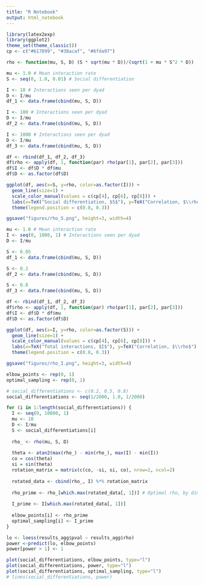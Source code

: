 ```yaml
---
title: "R Notebook"
output: html_notebook
---
```


```r
library(latex2exp)
library(ggplot2)
theme_set(theme_classic())
cp <- c("#617899", "#38acaf", "#6fda97")
```

```r
rho <- function(mu, S, D) (S * sqrt(mu * D))/(sqrt(1 + mu * S^2 * D))
```

```r
mu <- 1.0 # Mean interaction rate
S <- seq(0, 1.0, 0.01) # Social differentiation

I <- 10 # Interactions seen per dyad
D <- I/mu
df_1 <- data.frame(cbind(mu, S, D))

I <- 100 # Interactions seen per dyad
D <- I/mu
df_2 <- data.frame(cbind(mu, S, D))

I <- 1000 # Interactions seen per dyad
D <- I/mu
df_3 <- data.frame(cbind(mu, S, D))

df <- rbind(df_1, df_2, df_3)
df$rho <- apply(df, 1, function(par) rho(par[1], par[2], par[3]))
df$I <- df$D * df$mu
df$D <- as.factor(df$D)

ggplot(df, aes(x=S, y=rho, color=as.factor(I))) +
  geom_line(size=1) +
  scale_color_manual(values = c(cp[4], cp[6], cp[8])) +
  labs(x=TeX("Social differentiation, $S$"), y=TeX("Correlation, $\\rho$"), color=TeX("$I$"))+
  theme(legend.position = c(0.8, 0.3))

ggsave("figures/rho_S.png", height=3, width=4)
```

```r
mu <- 1.0 # Mean interaction rate
I <- seq(0, 1000, 1) # Interactions seen per dyad
D <- I/mu

S <- 0.05
df_1 <- data.frame(cbind(mu, S, D))

S <- 0.2
df_2 <- data.frame(cbind(mu, S, D))

S <- 0.8
df_3 <- data.frame(cbind(mu, S, D))

df <- rbind(df_1, df_2, df_3)
df$rho <- apply(df, 1, function(par) rho(par[1], par[2], par[3]))
df$I <- df$D * df$mu
df$D <- as.factor(df$D)

ggplot(df, aes(x=I, y=rho, color=as.factor(S))) +
  geom_line(size=1) +
  scale_color_manual(values = c(cp[4], cp[6], cp[8])) +
  labs(x=TeX("Total interactions, $I$"), y=TeX("Correlation, $\\rho$"), color=TeX("$S$")) +
  theme(legend.position = c(0.8, 0.3))

ggsave("figures/rho_I.png", height=3, width=4)
```

```r
elbow_points <- rep(0, 1)
optimal_sampling <- rep(0, 1)

# social_differentiations <- c(0.2, 0.5, 0.8)
social_differentiations <- seq(1/2000, 1.0, 1/2000)

for (i in 1:length(social_differentiations)) {
  I <- seq(0, 10000, 1)
  mu <- 10
  D <- I/mu
  S <- social_differentiations[i]
  
  rho_ <- rho(mu, S, D)
  
  theta <- atan2(max(rho_) - min(rho_), max(I) - min(I))
  co = cos(theta)
  si = sin(theta)
  rotation_matrix = matrix(c(co, -si, si, co), nrow=2, ncol=2)
  
  rotated_data <- cbind(rho_, I) %*% rotation_matrix
  
  rho_prime <- rho_[which.max(rotated_data[, 1])] # Optimal rho, by diminishing returns principle.
  
  I_prime <- I[which.max(rotated_data[, 1])]
  
  elbow_points[i] <- rho_prime
  optimal_sampling[i] <- I_prime
}

lo <- loess(results_agg$pval ~ results_agg$rho)
power <-predict(lo, elbow_points)
power[power > 1] <- 1

plot(social_differentiations, elbow_points, type="l")
plot(social_differentiations, power, type="l")
plot(social_differentiations, optimal_sampling, type="l")
# lines(social_differentiations, power)
```